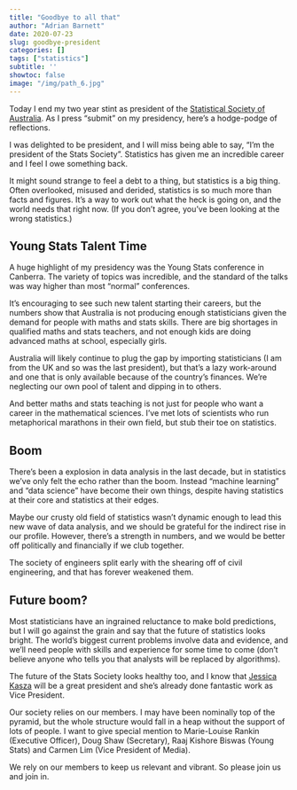 ```yaml
---
title: "Goodbye to all that"
author: "Adrian Barnett"
date: 2020-07-23
slug: goodbye-president
categories: []
tags: ["statistics"]
subtitle: ''
showtoc: false
image: "/img/path_6.jpg"
---
```


Today I end my two year stint as president of the [Statistical Society of Australia](https://www.statsoc.org.au). As I press "submit" on my presidency, here's a hodge-podge of reflections. 

I was delighted to be president, and I will miss being able to say, "I'm the president of the Stats Society". Statistics has given me an incredible career and I feel I owe something back. 

It might sound strange to feel a debt to a thing, but statistics is a big thing. Often overlooked, misused and derided, statistics is so much more than facts and figures. 
It's a way to work out what the heck is going on, and the world needs that right now. (If you don't agree, you've been looking at the wrong statistics.) 

## Young Stats Talent Time

A huge highlight of my presidency was the Young Stats conference in Canberra. The variety of topics was incredible, and the standard of the talks was way higher than most "normal" conferences. 

It's encouraging to see such new talent starting their careers, but the numbers show that Australia is not producing enough statisticians given the demand for people with maths and stats skills. 
There are big shortages in qualified maths and stats teachers, and not enough kids are doing advanced maths at school, especially girls. 

Australia will likely continue to plug the gap by importing statisticians (I am from the UK and so was the last president), but that's a lazy work-around and one that is only available because of the country's finances.
We're neglecting our own pool of talent and dipping in to others. 

And better maths and stats teaching is not just for people who want a career in the mathematical sciences. 
I've met lots of scientists who run metaphorical marathons in their own field, but stub their toe on statistics.

## Boom

There's been a explosion in data analysis in the last decade, but in statistics we've only felt the echo rather than the boom.
Instead "machine learning" and "data science" have become their own things, despite having statistics at their core and statistics at their edges.

Maybe our crusty old field of statistics wasn't dynamic enough to lead this new wave of data analysis, and we should be grateful for the indirect rise in our profile.
However, there's a strength in numbers, and we would be better off politically and financially if we club together.

The society of engineers split early with the shearing off of civil engineering, and that has forever weakened them.

## Future boom?

Most statisticians have an ingrained reluctance to make bold predictions, but I will go against the grain and say that the future of statistics looks bright.
The world's biggest current problems involve data and evidence, and we'll need people with skills and experience for some time to come (don't believe anyone who tells you that analysts will be replaced by algorithms).

The future of the Stats Society looks healthy too, and I know that [Jessica Kasza](https://research.monash.edu/en/persons/jessica-kasza) will be a great president and she's already done fantastic work as Vice President.

Our society relies on our members. I may have been nominally top of the pyramid, but the whole structure would fall in a heap without the support of lots of people. I want to give special mention to Marie-Louise Rankin (Executive Officer), Doug Shaw (Secretary), Raaj Kishore Biswas (Young Stats) and Carmen Lim (Vice President of Media).

We rely on our members to keep us relevant and vibrant. 
So please join us and join in.
